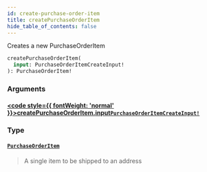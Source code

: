 ```yaml
---
id: create-purchase-order-item
title: createPurchaseOrderItem
hide_table_of_contents: false
---
```








Creates a new PurchaseOrderItem

```graphql
createPurchaseOrderItem(
  input: PurchaseOrderItemCreateInput!
): PurchaseOrderItem!
```


### Arguments

#### [<code style={{ fontWeight: 'normal' }}>createPurchaseOrderItem.<b>input</b></code>](#)<Bullet />[`PurchaseOrderItemCreateInput!`](/supply/api/graphql-admin/reference/inputs/purchase-order-item-create-input) <Badge class="secondary" text="non-null"/> <Badge class="secondary" text="input"/>
> 
> 

### Type

#### [`PurchaseOrderItem`](/supply/api/graphql-admin/reference/objects/purchase-order-item) <Badge class="secondary" text="object"/>
> A single item to be shipped to an address
> 





